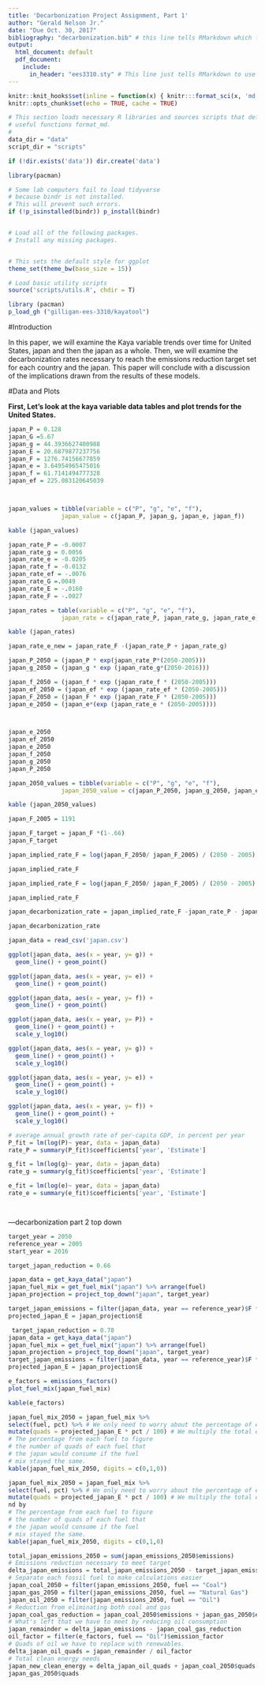 ---
title: 'Decarbonization Project Assignment, Part 1'
author: "Gerald Nelson Jr."
date: "Due Oct. 30, 2017"
bibliography: "decarbonization.bib" # this line tells RMarkdown which file to use for the bibliography
output: 
  html_document: default
  pdf_document:
    include:
      in_header: "ees3310.sty" # This line just tells RMarkdown to use a style file to format the PDF file with Times Roman font.
---
```{r setup, include=FALSE}
knitr::knit_hooks$set(inline = function(x) { knitr:::format_sci(x, 'md')})
knitr::opts_chunk$set(echo = TRUE, cache = TRUE)

# This section loads necessary R libraries and sources scripts that define 
# useful functions format_md.
# 
data_dir = "data"
script_dir = "scripts"

if (!dir.exists('data')) dir.create('data')

library(pacman)

# Some lab computers fail to load tidyverse
# because bindr is not installed.
# This will prevent such errors.
if (!p_isinstalled(bindr)) p_install(bindr)


# Load all of the following packages.
# Install any missing packages.


# This sets the default style for ggplot
theme_set(theme_bw(base_size = 15))

# Load basic utility scripts
source('scripts/utils.R', chdir = T)

```

```{r launch_kaya_tool}
library (pacman)
p_load_gh ("gilligan-ees-3310/kayatool")


```
#Introduction

In this paper, we will examine the Kaya variable trends over time for United States, japan and then the japan as a whole. Then, we will examine the decarbonization rates necessary to reach the emissions reduction target set for each country and the japan. This paper will conclude with a discussion of the implications drawn from the results of these models.


#Data and Plots

**First, Let's look at the kaya variable data tables and plot trends for the United States.**

```{r japan_kaya_identity_values_constants}
japan_P = 0.128
japan_G =5.67
japan_g = 44.3936627400988
japan_E = 20.6879877237756
japan_F = 1276.74156677859
japan_e = 3.64954965475016
japan_f = 61.7141494777328
japan_ef = 225.083120645039



japan_values = tibble(variable = c("P", "g", "e", "f"), 
               japan_value = c(japan_P, japan_g, japan_e, japan_f))

kable (japan_values)


```


```{r japan_kaya_rates_of_change}
japan_rate_P = -0.0007
japan_rate_g = 0.0056
japan_rate_e = -0.0205
japan_rate_f = -0.0132
japan_rate_ef = -.0076
japan_rate_G =.0049
japan_rate_E = -.0160
japan_rate_F = -.0027

japan_rates = table(variable = c("P", "g", "e", "f"), 
               japan_rate = c(japan_rate_P, japan_rate_g, japan_rate_e, japan_rate_f))

kable (japan_rates)

```

```{r japan_kaya_rates_of_change}
japan_rate_e_new = japan_rate_F -(japan_rate_P + japan_rate_g)

```

```{r japan_growth_rate}

japan_P_2050 = (japan_P * exp(japan_rate_P*(2050-2005)))
japan_g_2050 = (japan_g * exp (japan_rate_g*(2050-2016)))

japan_f_2050 = (japan_f * exp (japan_rate_f * (2050-2005)))
japan_ef_2050 = (japan_ef * exp (japan_rate_ef * (2050-2005)))
japan_F_2050 = (japan_F * exp (japan_rate_F * (2050-2005)))
japan_e_2050 = (japan_e*(exp (japan_rate_e * (2050-2005))))



japan_e_2050
japan_ef_2050
japan_e_2050
japan_f_2050
japan_g_2050
japan_P_2050

japan_2050_values = tibble(variable = c("P", "g", "e", "f"), 
               japan_2050_value = c(japan_P_2050, japan_g_2050, japan_e_2050, japan_f_2050))

kable (japan_2050_values)

```

```{r japan_F_2005}

japan_F_2005 = 1191

```

```{r japan_F_target}

japan_F_target = japan_F *(1-.66)
japan_F_target

japan_implied_rate_F = log(japan_F_2050/ japan_F_2005) / (2050 - 2005)

japan_implied_rate_F

```



```{r japan_implied_rate_F}

japan_implied_rate_F = log(japan_F_2050/ japan_F_2005) / (2050 - 2005)

japan_implied_rate_F
```

```{r japan_decarbonization_rate}
japan_decarbonization_rate = japan_implied_rate_F -japan_rate_P - japan_rate_g

japan_decarbonization_rate


```


```{r load_japan}
japan_data = read_csv('japan.csv')
```


```{r plot_japan_g}
ggplot(japan_data, aes(x = year, y= g)) +
  geom_line() + geom_point()
```

```{r plot_japan_e}
ggplot(japan_data, aes(x = year, y= e)) +
  geom_line() + geom_point()
```

```{r plot_japan_f}
ggplot(japan_data, aes(x = year, y= f)) +
  geom_line() + geom_point()
```

```{r plot_japan_log_P}
ggplot(japan_data, aes(x = year, y= P)) +
  geom_line() + geom_point() +
  scale_y_log10()
```

```{r plot_japan_log_g}
ggplot(japan_data, aes(x = year, y= g)) +
  geom_line() + geom_point() +
  scale_y_log10()
```

```{r plot_japan_log_e}
ggplot(japan_data, aes(x = year, y= e)) +
  geom_line() + geom_point() +
  scale_y_log10()
```

```{r plot_japan_log_f}
ggplot(japan_data, aes(x = year, y= f)) +
  geom_line() + geom_point() + 
  scale_y_log10()
```


```{r japan_calculate_slopes}
# average annual growth rate of per-capita GDP, in percent per year
P_fit = lm(log(P)~ year, data = japan_data)
rate_P = summary(P_fit)$coefficients['year', 'Estimate']

g_fit = lm(log(g)~ year, data = japan_data)
rate_g = summary(g_fit)$coefficients['year', 'Estimate']

e_fit = lm(log(e)~ year, data = japan_data)
rate_e = summary(e_fit)$coefficients['year', 'Estimate']




```
 
 
---decarbonization part 2 top down
```{r load_japan_data}
target_year = 2050
reference_year = 2005
start_year = 2016

target_japan_reduction = 0.66

japan_data = get_kaya_data("japan")
japan_fuel_mix = get_fuel_mix("japan") %>% arrange(fuel)
japan_projection = project_top_down("japan", target_year)

target_japan_emissions = filter(japan_data, year == reference_year)$F * (1 - target_japan_reduction)
projected_japan_E = japan_projection$E
```


```{r top_down}
 target_japan_reduction = 0.78
japan_data = get_kaya_data("japan")
japan_fuel_mix = get_fuel_mix("japan") %>% arrange(fuel)
japan_projection = project_top_down("japan", target_year)
target_japan_emissions = filter(japan_data, year == reference_year)$F * (1 - target_japan_reduction)
projected_japan_E = japan_projection$E
```

```{r emissions factors}
e_factors = emissions_factors()
plot_fuel_mix(japan_fuel_mix)
```


```{r fuel mix}

kable(e_factors)

```

```{r next top down}

japan_fuel_mix_2050 = japan_fuel_mix %>%
select(fuel, pct) %>% # We only need to worry about the percentage of each fuel
mutate(quads = projected_japan_E * pct / 100) # We multiply the total energy 
# The percentage from each fuel to figure
# the number of quads of each fuel that
# the japan would consume if the fuel
# mix stayed the same.
kable(japan_fuel_mix_2050, digits = c(0,1,0))
```

```{r next 2 top down}
japan_fuel_mix_2050 = japan_fuel_mix %>%
select(fuel, pct) %>% # We only need to worry about the percentage of each fuel
mutate(quads = projected_japan_E * pct / 100) # We multiply the total energy dema
nd by
# The percentage from each fuel to figure
# the number of quads of each fuel that
# the japan would consume if the fuel
# mix stayed the same.
kable(japan_fuel_mix_2050, digits = c(0,1,0)
```

```{r top down 3}
total_japan_emissions_2050 = sum(japan_emissions_2050$emissions)
# Emissions reduction necessary to meet target
delta_japan_emissions = total_japan_emissions_2050 - target_japan_emissions
# Separate each fossil fuel to make calculations easier
japan_coal_2050 = filter(japan_emissions_2050, fuel == "Coal")
japan_gas_2050 = filter(japan_emissions_2050, fuel == "Natural Gas")
japan_oil_2050 = filter(japan_emissions_2050, fuel == "Oil")
# Reduction from eliminating both coal and gas
japan_coal_gas_reduction = japan_coal_2050$emissions + japan_gas_2050$emissions
# What's left that we have to meet by reducing oil consumption
japan_remainder = delta_japan_emissions - japan_coal_gas_reduction
oil_factor = filter(e_factors, fuel == "Oil")$emission_factor
# Quads of oil we have to replace with renewables.
delta_japan_oil_quads = japan_remainder / oil_factor
# Total clean energy needs
japan_new_clean_energy = delta_japan_oil_quads + japan_coal_2050$quads +
japan_gas_2050$quads
```


